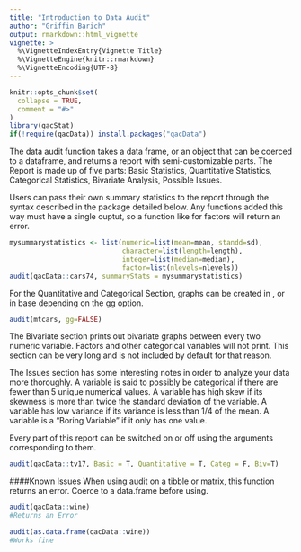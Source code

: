 ```yaml
---
title: "Introduction to Data Audit"
author: "Griffin Barich"
output: rmarkdown::html_vignette
vignette: >
  %\VignetteIndexEntry{Vignette Title}
  %\VignetteEngine{knitr::rmarkdown}
  %\VignetteEncoding{UTF-8}
---
```


```r
knitr::opts_chunk$set(
  collapse = TRUE,
  comment = "#>"
)
library(qacStat)
if(!require(qacData)) install.packages("qacData")
```

The data audit function takes a data frame, or an object that can be coerced to a dataframe, and returns a report with semi-customizable parts. The Report is made up of five parts: Basic Statistics, Quantitative Statistics, Categorical Statistics, Bivariate Analysis, Possible Issues.

Users can pass their own summary statistics to the report through the syntax described in the \code{skimr} package detailed below. Any functions added this way must have a single ouptut, so a function like \code{levels} for factors will return an error.
```r
mysummarystatistics <- list(numeric=list(mean=mean, standd=sd),
                            character=list(length=length),
                            integer=list(median=median),
                            factor=list(nlevels=nlevels))
audit(qacData::cars74, summaryStats = mysummarystatistics)
```

For the Quantitative and Categorical Section, graphs can be created in \code{ggplot2}, or in base \code{R} depending on the gg option.
```r
audit(mtcars, gg=FALSE)
```

The Bivariate section prints out bivariate graphs between every two numeric variable. Factors and other categorical variables will not print. This section can be very long and is not included by default for that reason.

The Issues section has some interesting notes in order to analyze your data more thoroughly. 
  A variable is said to possibly be categorical if there are fewer than 5 unique numerical values.
  A variable has high skew if its skewness is more than twice the standard deviation of the variable. 
  A variable has low variance if its variance is less than 1/4 of the mean.
  A variable is a "Boring Variable" if it only has one value.
  
  
Every part of this report can be switched on or off using the arguments corresponding to them.

```r
audit(qacData::tv17, Basic = T, Quantitative = T, Categ = F, Biv=T)
```

####Known Issues
When using audit on a tibble or matrix, this function returns an error. Coerce to a data.frame before using.

```r
audit(qacData::wine)
#Returns an Error

audit(as.data.frame(qacData::wine))
#Works fine
```

